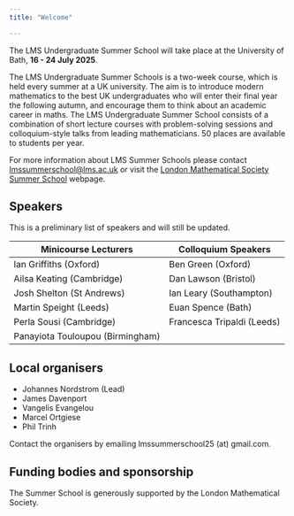 ```yaml
---
title: "Welcome"

---
```


The LMS Undergraduate Summer School will take place at the University of Bath, **16 - 24 July 2025**. 


The LMS Undergraduate Summer Schools is a two-week course, which is held every summer at a UK university. The aim is to introduce modern mathematics to the best UK undergraduates who will enter their final year the following autumn, and encourage them to think about an academic career in maths. The LMS Undergraduate Summer School consists of a combination of short lecture courses with problem-solving sessions and colloquium-style talks from leading mathematicians. 50 places are available to students per year.

For more information about LMS Summer Schools please contact [lmssummerschool@lms.ac.uk](mailto:lmssummerschool@lms.ac.uk) or visit the [London Mathematical Society Summer School](https://www.lms.ac.uk/events/lms-summer-schools) webpage.


## Speakers

This is a preliminary list of speakers and will still be updated.

| Minicourse  Lecturers	| Colloquium Speakers |
|----|----|
| Ian Griffiths (Oxford)  |	Ben Green (Oxford)|
| Ailsa Keating (Cambridge)	| Dan Lawson (Bristol)| 
| Josh Shelton (St Andrews) |Ian Leary (Southampton)|
| Martin Speight (Leeds)|  Euan Spence (Bath)|
| Perla Sousi (Cambridge)| Francesca Tripaldi (Leeds)	|
| Panayiota Touloupou (Birmingham) |	|


## Local organisers

* Johannes Nordstrom (Lead) 
* James Davenport
* Vangelis Evangelou
* Marcel Ortgiese
* Phil Trinh

Contact the organisers by emailing lmssummerschool25 (at) gmail.com.

<!-- |Organising committee|
|---|
|Johannes Nordstrom (Lead)|
|James Davenport|
|Vangelis Evangelou|
|Marcel Ortgiese|
|Phil Trinh|-->

## Funding bodies and sponsorship

The Summer School is generously supported by the London Mathematical Society.